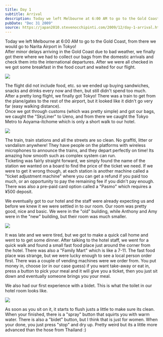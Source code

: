 ```yaml
---
title: Day 1
subtitle: Arrival
description: Today we left Melbourne at 6:00 AM to go to the Gold Coast, from there we would go to Narita Airport in Tokyo!  After minor delays arriving ...
pubDate: "Dec 31 2009"
source: https://japan2010.stevenocchipinti.com/2009/12/day-1-arrival.html
---
```



Today we left Melbourne at 6:00 AM to go to the Gold Coast, from there we would go to Narita Airport in Tokyo!  
After minor delays arriving in the Gold Coast due to bad weather, we finally got there where we had to collect our bags from the domestic arrivals and check them into the international departures. After we were all checked in we got some breakfast in the food court and waited for our flight.

<Img originalAspectRatio src="2009-japan/tgdpnj8ae9bgoselexfy.jpg" />

The flight did not include food, etc. so we ended up buying sandwiches, snacks and drinks every now and then, but still didn't spend too much.  
After a pretty long flight, we finally got Tokyo! There was a train to get from the plane/gates to the rest of the airport, but it looked like it didn't go very far (easy walking distance).  
Once we got through customs (which was pretty simple) and got our bags, we caught the "SkyLiner" to Ueno, and from there we caught the Tokyo Metro to Aoyama-itchome which is only a short walk to our hotel.

<Img originalAspectRatio src="2009-japan/wpnnzurilwwndnqgskxv.jpg" />

The train, train stations and all the streets are so clean. No graffiti, litter or vandalism anywhere! They have people on the platforms with wireless microphones to announce the trains, and they depart perfectly on time! Its amazing how smooth such as complex system can run.  
Ticketing was fairly straight forward, we simply found the name of the station we wanted on a board to find the price of the ticket we need. If we were to get it wrong though, at each station is another machine called a "ticket adjustment machine" where you can get a refund if you paid too much, or an opportunity to pay the remaining fee if you didn't pay enough.  
There was also a pre-paid card option called a "Pasmo" which requires a ¥500 deposit.

We eventually got to our hotel and the staff were already expecting us and before we knew it we were settled in to our room. Our room was pretty good, nice and basic. We were in the "old" building, while Anthony and Amy were in the "new" building, but their room was much smaller.

<Img originalAspectRatio src="2009-japan/zuqbtt1dqr8h5fmod2tg.jpg" />

It was late and we were tired, but we got to make a quick call home and went to to get some dinner. After talking to the hotel staff, we went for a quick walk and found a small fast food place just around the corner from the hotel. There was also a "Family Mart" which is like a 7-11. The fast food place was strange, but we were lucky enough to see a local person order first. There was a couple of vending machines were we order from. You put money in, choose (or in our case guess) if you want take-away or eat in, press a button to pick your meal and it will give you a ticket, then you just sit down and eventually someone brings you your meal.

We also had our first experience with a bidet. This is what the toilet in our hotel room looks like.

<Img src="2009-japan/xifbw4e97k3vezippctq.jpg" />

As soon as you sit on it, it starts to flush justs a little to make sure its clean.  
When your finished, there is a "spray" button that squirts you with warm water. There is also a "bidet" button, but I think that is just for women. When your done, you just press "stop" and dry up. Pretty weird but its a little more advanced than the hose from Thailand :)
